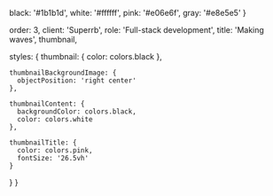 
  black: '#1b1b1d',
  white: '#ffffff',
  pink: '#e06e6f',
  gray: '#e8e5e5'
}

  order: 3,
  client: 'Superrb',
  role: 'Full-stack development',
  title: 'Making waves',
  thumbnail,

  styles: {
    thumbnail: {
      color: colors.black
    },

    thumbnailBackgroundImage: {
      objectPosition: 'right center'
    },

    thumbnailContent: {
      backgroundColor: colors.black,
      color: colors.white
    },

    thumbnailTitle: {
      color: colors.pink,
      fontSize: '26.5vh'
    }
  }
}
